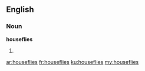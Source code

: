 ==English==

===Noun===
'''houseflies'''

# {{plural of|housefly}}

[[ar:houseflies]]
[[fr:houseflies]]
[[ku:houseflies]]
[[my:houseflies]]